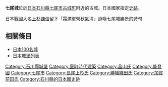 {{日本城郭概要表|
img = File:Nanaojo-tyoudomaru.JPG
|img_capt = 七尾城址（櫻馬場石垣）
|img_width = 260px
|name = 七尾城|
pref = 石川縣|
nihongo=七尾城|
hiragana=ななおじょう|
romaji=Nanao-jō|
ar_called = 松尾城、末尾城|
struct = 連郭式山城|
tower_struct = 無|
builders = 畠山滿慶|
build_y = 1428年－1429年（正長年間）|
revamp = 畠山義綱、上杉謙信|
rulers = 畠山氏、上杉氏、前田氏|
reject_y = 1589年（天正17年）|
remains = 郭、石垣、土壘、空堀|
cultural asset = 國家史跡
|location = {{Coord|37|0|32.53|N|136|59|2.1|E|scale:30000}}|
}}

'''七尾城'''位於[[日本|日本]][[石川縣|石川縣]][[七尾市|七尾市]][[古城町|古城町]]附近的古城。日本國家指定[[史跡|史跡]]。

日本戰國大名[[上杉謙信|上杉謙信]]留下「霜滿軍營秋氣清」詠嘆七尾城勝景的詩句

== 相關條目 ==
*[[日本100名城|日本100名城]]
*[[日本城堡列表|日本城堡列表]]

{{日本100名城}}


[[Category:石川縣城堡|Category:石川縣城堡]]
[[Category:室町時代建築|Category:室町時代建築]]
[[Category:畠山氏|Category:畠山氏]]
[[Category:能登國|Category:能登國]]
[[Category:七尾市|Category:七尾市]]
[[Category:長尾上杉氏|Category:長尾上杉氏]]
[[Category:勝幡織田氏|Category:勝幡織田氏]]
[[Category:加賀前田氏|Category:加賀前田氏]]
[[Category:石川縣的日本國史跡|Category:石川縣的日本國史跡]]
